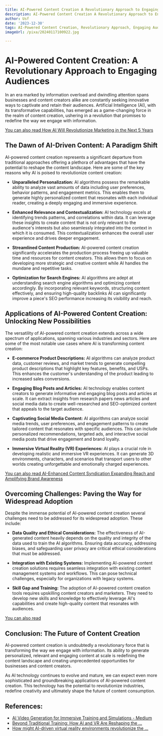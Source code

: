 ```yaml
---
title: AI-Powered Content Creation A Revolutionary Approach to Engaging Audiences
description: AI-Powered Content Creation A Revolutionary Approach to Engaging Audiences
author: Usf
date: '2023-12-30'
tags: AI-Powered Content Creation, Revolutionary Approach, Engaging Audiences
imageUrl: /pixa/20240117100922.jpg

---
```

# AI-Powered Content Creation: A Revolutionary Approach to Engaging Audiences

In an era marked by information overload and dwindling attention spans businesses and content creators alike  are constantly seeking innovative ways to captivate and retain their audiences. Artificial Intelligence (AI), with its transformative capabilities, has  emerged as a game-changing force in the realm of content creation, ushering in a revolution that  promises  to redefine the way we engage with  information.

[You  can also read How AI Will Revolutionize Marketing in the Next 5 Years](How%20AI%20Will%20Revolutionize%20Marketing%20in%20the%20Next%205%20Years)


##  The Dawn of AI-Driven Content: A Paradigm  Shift

AI-powered  content creation represents  a significant departure from traditional approaches offering a plethora of advantages  that have the potential to reshape the content landscape. Here are some of  the  key  reasons  why AI is poised to revolutionize content creation:

- **Unparalleled Personalization:** AI algorithms possess the remarkable ability to analyze vast  amounts of data including user  preferences, behavior  patterns, and engagement metrics. This enables  them to generate highly personalized content that resonates with each  individual reader, creating a  deeply engaging  and immersive experience.

- **Enhanced Relevance and Contextualization:**  AI technology excels at identifying trends patterns, and correlations within data. It can leverage these insights to create content that is not only relevant to the audience's interests but also seamlessly integrated into the context in which it is consumed.  This contextualization enhances the overall user experience and drives  deeper engagement.

- **Streamlined Content Production:** AI-powered content creation significantly accelerates the  production process freeing up valuable time and  resources for  content creators. This allows them to focus  on developing more strategic and creative  content  while AI handles the mundane and repetitive tasks.

- **Optimization for Search Engines:** AI algorithms are adept at understanding search engine algorithms and optimizing content accordingly. By incorporating relevant keywords, structuring content effectively, and ensuring high-quality backlinks AI can significantly  improve  a piece's SEO performance increasing its visibility and reach.

## Applications of AI-Powered Content  Creation: Unlocking New  Possibilities

The versatility of AI-powered content creation extends across a wide spectrum of applications, spanning various industries and  sectors. Here are some of the most  notable  use cases where AI is transforming content creation:

-  **E-commerce Product Descriptions:** AI algorithms can analyze product data, customer reviews, and market trends to generate compelling product descriptions  that highlight key features, benefits, and USPs. This enhances the customer's understanding of the product leading to increased sales conversions.

-  **Engaging Blog Posts and Articles:** AI technology enables content creators to generate informative and engaging blog posts and articles at scale. It can extract insights from research papers news articles and social media data to create well-researched  and SEO-optimized content that appeals  to the target audience.

- **Captivating Social Media  Content:** AI algorithms can analyze social media trends, user preferences, and engagement patterns to create tailored content that resonates with  specific audiences. This can include personalized recommendations,  targeted  ads, and interactive social media  posts that drive engagement  and brand loyalty.

- **Immersive Virtual Reality (VR) Experiences:** AI plays a  crucial role in developing realistic  and immersive VR experiences. It can generate 3D environments,  characters, and scenarios that transport users to other worlds creating unforgettable  and emotionally charged experiences.

[You can  also read AI-Enhanced Content Syndication Expanding  Reach and Amplifying  Brand Awareness](AI-Enhanced%20Content%20Syndication%20Expanding%20Reach%20and%20Amplifying%20Brand%20Awareness)


## Overcoming Challenges:  Paving the Way for Widespread Adoption

Despite the immense potential  of AI-powered content creation several  challenges need to be addressed for its  widespread adoption. These include:

- **Data Quality and Ethical Considerations:** The effectiveness of AI-generated content heavily depends on the  quality  and integrity of the data used  to train  the AI  algorithms. Ensuring data accuracy, addressing biases, and  safeguarding user privacy are critical ethical considerations that must be addressed.

- **Integration with Existing Systems:** Implementing AI-powered content creation solutions requires seamless integration with existing content management systems and workflows. This can pose technical challenges, especially for organizations with legacy systems.

- **Skill Gap and Training:** The adoption of AI-powered content  creation tools requires upskilling content creators and marketers. They need to develop new skills  and knowledge to effectively leverage AI's capabilities and create high-quality content that resonates with audiences.

[You can  also read ]()


## Conclusion: The Future of Content Creation

AI-powered content creation is undoubtedly a revolutionary force that is transforming the way we engage  with information. Its ability to generate personalized, relevant and engaging content at scale is redefining the content landscape  and creating unprecedented opportunities for businesses and content  creators.

As AI technology continues to evolve and mature, we can expect even more sophisticated and  groundbreaking applications of  AI-powered content creation. This technology has the potential to revolutionize industries, redefine creativity and ultimately  shape the future of content consumption.

## References:
- [AI Video Generation for Immersive Training and Simulations - Medium](https://medium.com/@videozen/ai-video-generation-for-immersive-training-and-simulations-enhancing-learning-with-virtual-reality-27c8e984b745)
- [Beyond Traditional Training: How AI and VR Are Reshaping the ...](https://www.linkedin.com/pulse/beyond-traditional-training-how-ai-vr-reshaping-workplace-learning)
- [How might AI-driven virtual reality environments revolutionize the ...](https://www.quora.com/How-might-AI-driven-virtual-reality-environments-revolutionize-the-field-of-education-and-training)
